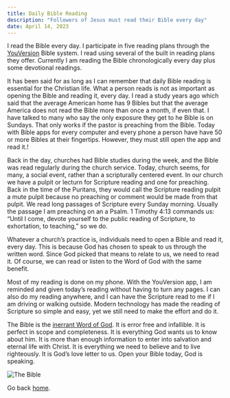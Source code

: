 ```yaml
---
title: Daily Bible Reading
description: "Followers of Jesus must read their Bible every day"
date: April 14, 2023
---
```

I read the Bible every day. I participate in five reading plans through the [YouVersion](https://www.youversion.com) Bible system. I read using several of the built in reading plans they offer.  Currently I am reading the Bible chronologically every day plus some devotional readings. 

It has been said for as long as I can remember that daily Bible reading is essential for the Christian life. What a person reads is not as important as opening the Bible and reading it, every day. I read a study years ago which said that the average American home has 9 Bibles but that the average America does not read the Bible more than once a month, if even that. I have talked to many who say the only exposure they get to he Bible is on Sundays. That only works if the pastor is preaching from the Bible. Today with Bible apps for every computer and every phone a person have have 50 or more Bibles at their fingertips. However, they must still open the app and read it.!

Back in the day, churches had Bible studies during the week, and the Bible was read regularly during the church service. Today, church seems, for many, a social event, rather than a scripturally centered event. In our church we have a pulpit or lecturn for Scripture reading and one for preaching. Back in the time of the Puritans, they would call the Scripture reading pulpit a mute pulpit because no preaching or comment would be made from that pulpit. We read long passages of Scripture every Sunday morning. Usually the passage I am preaching on an a Psalm. 1 Timothy 4:13 commands us: “Until I come, devote yourself to the public reading of Scripture, to exhortation, to teaching,” so we do.

Whatever a church’s practice is, individuals need to open a Bible and read it, every day. This is because God has chosen to speak to us through the written word. Since God picked that means to relate to us, we need to read it. Of course, we can read or listen to the Word of God with the same benefit. 

Most of my reading is done on my phone. With the YouVersion app, I am reminded and given today’s reading without having to turn any pages. I can also do my reading anywhere, and I can have the Scripture read to me if I am driving or walking outside. Modern technology has made the reading of Scripture so simple and easy, yet we still need to make the effort and do it. 

The Bible is the [inerrant Word of God](https://www.bible-researcher.com/chicago1.html). It is error free and infallible. It is perfect in scope and completeness. It is everything God wants us to know about him. It is more than enough information to enter into salvation and eternal life with Christ. It is everything we need to believe and to live righteously. It is God’s love letter to us. Open your Bible today, God is speaking.

![The Bible](../posts/images/bible.jpg)


Go back [home](/).